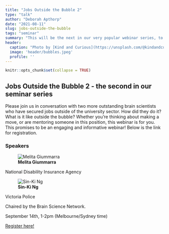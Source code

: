 ```yaml
---
title: "Jobs Outside the Bubble 2"
type: "talk"
author: "Deborah Apthorp"
date: "2021-08-11"
slug: jobs-outside-the-bubble
tags: "seminar"
summary: "This will be the next in our very popular webinar series, to be held on September 14th from 1-2pm."
header:
  caption: "Photo by [Kind and Curious](https://unsplash.com/@kindandcurious) on [Unsplash](https://unsplash.com)"
  image: 'header/bubbles.jpeg'
  profile: ''
---
```


```r
knitr::opts_chunk$set(collapse = TRUE)
```

## Jobs Outside the Bubble 2 - the second in our seminar series

Please join us in conversation with two more outstanding brain scientists who have secured jobs outside of the university sector. How did they do it? What is it like outside the bubble?  Whether you’re thinking about making a move, or are mentoring someone in this position, this webinar is for you. This promises to be an engaging and informative webinar! Below is the link for registration. 

### Speakers


![**Melita Giummarra**](Melita.png)

National Disability Insurance Agency 

![**Sin-Ki Ng**](Sin-Ki.png)

Victoria Police 

Chaired by the Brain Science Network. 

September 14th, 1-2pm (Melbourne/Sydney time)

[Register here!](https://unisa.zoom.us/webinar/register/WN_lQyBifqRR0aYrxYLnluncA)








